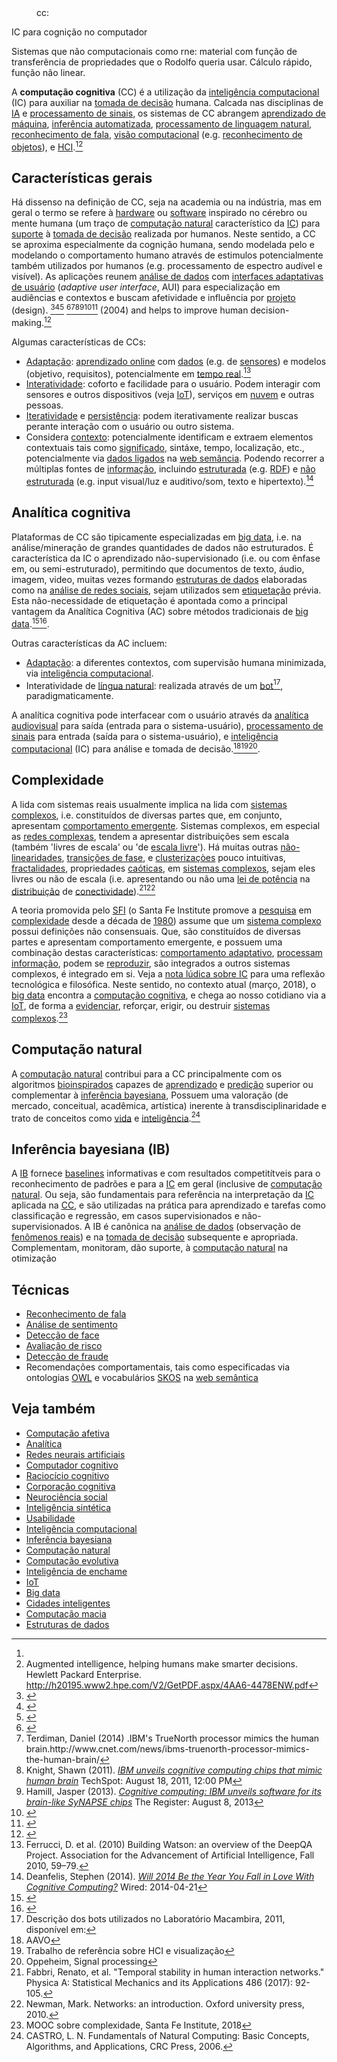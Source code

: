 :cc:

IC para cognição no computador

Sistemas que não computacionais como rne:
material com função de transferência de propriedades
que o Rodolfo queria usar. Cálculo rápido, função não linear.


A '''computação cognitiva''' (CC) é a utilização da [[inteligência computacional]] (IC) para auxiliar
na [[tomada de decisão]] humana.
Calcada nas disciplinas de [[IA]] e [[processamento de sinais]],
os sistemas de CC abrangem [[aprendizado de máquina]], [[inferência automatizada]], [[processamento de linguagem natural]], [[reconhecimento de fala]],
[[visão computacional]] (e.g. [[reconhecimento de objetos]]),
e [[HCI]].<ref name=":02"/><ref>Augmented intelligence, helping humans make smarter decisions. Hewlett Packard Enterprise. http://h20195.www2.hpe.com/V2/GetPDF.aspx/4AA6-4478ENW.pdf</ref>

== Características gerais ==
Há dissenso na definição de CC, seja na academia ou na indústria,
mas em geral o termo se refere à [[hardware]] ou [[software]] inspirado
no cérebro ou mente humana
(um traço de [[computação natural]] característico da [[IC]])
para [[suporte computacional|suporte]] à [[tomada de decisão]] realizada por humanos.
Neste sentido, a CC se aproxima especialmente da cognição humana,
sendo modelada pelo e modelando o comportamento humano através
de estimulos potencialmente também utilizados por humanos
(e.g. processamento de espectro audível e visível).
As aplicações reunem [[análise de dados]] com [[interfaces adaptativas de usuário]] (''adaptive user interface'', AUI) para especialização em audiências e contextos e buscam afetividade e influência por [[projeto de software|projeto]] (design).
<ref name=":02">{{Cite web|url=http://www.research.ibm.com/software/IBMResearch/multimedia/Computing_Cognition_WhitePaper.pdf|title=Computing, cognition and the future of knowing|last=Kelly III|first=Dr. John|date=2015|website=IBM Research: Cognitive Computing|publisher=IBM Corporation|access-date=February 9, 2016}}</ref><ref name=":1">{{Cite web|url=http://www.research.ibm.com/cognitive-computing/|title=IBM Research: Cognitive Computing}}</ref><ref name=":2">{{Cite web|url=https://synthexis.com/cognitive-computing/|title=Cognitive Computing}}</ref>
<ref>{{cite web|url=http://labs.hpe.com/research/next-next/brain/|title=Hewlett Packard Labs|publisher=}}</ref><ref>Terdiman, Daniel (2014) .IBM's TrueNorth processor mimics the human brain.http://www.cnet.com/news/ibms-truenorth-processor-mimics-the-human-brain/</ref><ref>Knight, Shawn (2011). ''[http://www.techspot.com/news/45138-ibm-unveils-cognitive-computing-chips-that-mimic-human-brain.html IBM unveils cognitive computing chips that mimic human brain]'' TechSpot: August 18, 2011, 12:00 PM</ref><ref>Hamill, Jasper (2013). ''[https://www.theregister.co.uk/2013/08/08/ibm_unveils_computer_architecture_based_upon_your_brain/ Cognitive computing: IBM unveils software for its brain-like SyNAPSE chips]'' The Register: August 8, 2013</ref><ref name="Denning">{{cite journal|year=2014|title=Surfing Toward the Future|journal=Communications of the ACM|volume=57|issue=3|pages=26–29|doi=10.1145/2566967|author=Denning. P.J.}}</ref><ref>{{cite paper
  | author = Dr. Lars Ludwig
  | title = Extended Artificial Memory. Toward an integral cognitive theory of memory and technology.
  | publisher = Technical University of Kaiserslautern
  | year = 2013
  | url = https://kluedo.ub.uni-kl.de/frontdoor/index/index/docId/3662
  | format = pdf
  | accessdate = 2017-02-07}}</ref> (2004) and helps to improve human decision-making.<ref>{{cite web|url=http://www.hpl.hp.com/research/|title=Research at HP Labs|publisher=}}</ref>

Algumas características de CCs:
* [[Adaptação]]: [[aprendizado online]] com [[dado]]s (e.g. de [[sensor]]es) e modelos (objetivo, requisitos), potencialmente em [[tempo real]].<ref name="Ferrucci">Ferrucci, D. et al. (2010) Building Watson: an overview of the DeepQA Project. Association for the Advancement of Artificial Intelligence, Fall 2010, 59–79.</ref> 
* [[Interatividade]]: coforto e facilidade para o usuário. Podem interagir com sensores e outros dispositivos (veja [[IoT]]), serviços em [[computação em nuvem|nuvem]] e outras pessoas.
* [[Programação estruturada|Iteratividade]] e [[persistência (computação)|persistência]]: podem iterativamente realizar buscas perante interação com o usuário ou outro sistema.
* Considera [[contexto]]: potencialmente identificam e extraem elementos contextuais tais como [[significado]], sintáxe, tempo, localização, etc., potencialmente via [[dados ligados]] na [[web semância]]. Podendo recorrer a múltiplas fontes de [[informação]], incluindo [[dados estrutura de dados|estruturada]] (e.g. [[RDF]]) e [[dados não estruturados|não estruturada]] (e.g. input visual/luz e auditivo/som, texto e hipertexto).<ref>Deanfelis, Stephen (2014). ''[https://www.wired.com/insights/2014/04/will-2014-year-fall-love-cognitive-computing/ Will 2014 Be the Year You Fall in Love With Cognitive Computing?]'' Wired: 2014-04-21</ref>

== Analítica cognitiva ==
Plataformas de CC são tipicamente especializadas em [[big data]],
i.e. na análise/mineração de grandes quantidades de dados não estruturados.
É característica da IC o aprendizado não-supervisionado (i.e. ou com ênfase em, ou semi-estruturado),
permitindo que documentos de texto, áudio, imagem, video,
muitas vezes formando [[estruturas de dado]]s elaboradas como na [[análise de redes sociais]],
sejam utilizados sem [[etiquetação]] prévia.
Esta não-necessidade de etiquetação é apontada como a principal vantagem
da Analítica Cognitiva (AC) sobre métodos tradicionais de [[big data]].<ref>{{Cite web|url=https://public.deloitte.com/media/analytics/pdfs/us_da_3min_guide_cognitive_analytics.pdf|title=Cognitive analytics - The three-minute guide|last=|first=|date=2014|website=|archive-url=|archive-date=|dead-url=|access-date=2017-08-18}}</ref><ref>{{Cite web|url=https://www.quora.com/What-is-cognitive-analytics|title=What is cognitive analytics? - Quora|website=www.quora.com|language=en|access-date=2017-08-18}}</ref>.

Outras características da AC incluem:
* [[Adaptação]]: a diferentes contextos, com supervisão humana minimizada, via [[inteligência computacional]].
* Interatividade de [[língua natural]]: realizada através de um [[bot]]<ref>Descrição dos bots utilizados no Laboratório Macambira, 2011, disponível em:</ref>, paradigmaticamente.

A analítica cognitiva pode interfacear com o usuário através
da [[analítica audiovisual]] para saída (entrada para o sistema-usuário),
[[processamento de sinais]] para entrada (saída para o sistema-usuário),
e [[inteligência computacional]] (IC) para análise e tomada de decisão.<ref>AAVO</ref><ref>Trabalho de referência sobre HCI e visualização</ref><ref>Oppeheim, Signal processing</ref>.

== Complexidade ==
A lida com sistemas reais usualmente implica na lida com [[sistemas complexos]], i.e. constituídos de diversas
partes que, em conjunto, apresentam [[comportamento emergente]].
Sistemas complexos, em especial as [[redes complexas]], tendem a apresentar
distribuições sem escala (também 'livres de escala' ou 'de [[escala livre]]').
Há muitas outras [[não-linearidades]], [[transições de fase]], e [[clusterização|clusterizaçòes]]
pouco intuitivas, [[fractal|fractalidades]], propriedades [[caos|caóticas]], em [[sistemas complexo]]s, sejam eles
livres ou não de escala (i.e. apresentando ou não uma [[lei de potência]] na
[[distribuição de probabilidade|distribuição]] de [[conectividade]]).<ref>Fabbri, Renato, et al. "Temporal stability in human interaction networks." Physica A: Statistical Mechanics and its Applications 486 (2017): 92-105.</ref><ref>Newman, Mark. Networks: an introduction. Oxford university press, 2010.</ref>

A teoria promovida pelo [[SFI]]
(o Santa Fe Institute promove a [[pesquisa científica|pesquisa]]
em [[complexidade]] desde a década de [[1980]])
assume que um [[sistema complexo]]
possui definições não consensuais.
Que, são constituídos de diversas partes e
apresentam comportamento emergente,
e possuem uma combinação destas características:
[[adaptação|comportamento adaptativo]], [[sitema de informação|processam informação]], podem se [[reprodução|reproduzir]], são integrados a outros sistemas complexos, é integrado em si.
Veja a [[|nota lúdica sobre IC]] para uma reflexão tecnológica e filosófica.
Neste sentido, no contexto atual (março, 2018), o [[big data]] encontra a [[computação cognitiva]], e chega ao nosso cotidiano via a [[IoT]], de forma a [[inferência bayesiana|evidenciar]], reforçar, erigir, ou destruir [[sistema complexo|sistemas complexos]].<ref>MOOC sobre complexidade, Santa Fe Institute, 2018</ref>

== Computação natural ==
A [[computação natural]] contribui para a CC principalmente
com os algoritmos [[computaçãob bioinspirada|bioinspirados]]
capazes de [[aprendizado]] e [[predição]] superior ou complementar à [[inferência bayesiana]],
Possuem uma valoração (de mercado, conceitual, acadêmica, artística)
inerente à transdisciplinaridade e trato de conceitos como [[vida]] e [[inteligência]].<ref name="natural">CASTRO, L. N. Fundamentals of Natural Computing: Basic Concepts, Algorithms, and Applications, CRC Press, 2006.</ref>

== Inferência bayesiana (IB) ==
A [[Inferência bayesiana|IB]] fornece [[baseline]]s informativas
e com resultados competitítveis para o reconhecimento de padrões e para a [[IC]] em geral (inclusive de [[computação natural]].
Ou seja, são fundamentais para referência na interpretação
da [[IC]] aplicada na [[CC]], e são utilizadas na prática para aprendizado e tarefas como classificação e regressão, em casos supervisionados e não-supervisionados.
A IB é canônica na [[análise de dado]]s (observação de [[fenômeno real|fenômenos reais]])
e na [[tomada de decisão]] subsequente e apropriada.
Complementam, monitoram, dão suporte, à [[computação natural]]
na otimização 

== Técnicas ==
* [[Reconhecimento de fala]]
* [[Análise de sentimento]]
* [[Detecção de face]]
* [[Avaliação de risco]]
* [[Detecção de fraude]]
* Recomendações comportamentais, tais como especificadas via ontologias [[OWL]] e vocabulários [[SKOS]] na [[web semântica]]

== Veja também ==
* [[Computação afetiva]]
* [[Analítica]]
* [[Redes neurais artificiais]]
* [[Computador cognitivo]]
* [[Raciocício cognitivo]]
* [[Corporação cognitiva]]
* [[Neurociência social]]
* [[Inteligência sintética]]
* [[Usabilidade]]
* [[Inteligência computacional]]
* [[Inferência bayesiana]]
* [[Computação natural]]
* [[Computação evolutiva]]
* [[Inteligência de enchame]]
* [[IoT]]
* [[Big data]]
* [[Cidades inteligentes]]
* [[Computação macia]]
* [[Estruturas de dados]]
  
  


